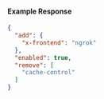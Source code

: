 
#### Example Response

```json
{
  "add": {
    "x-frontend": "ngrok"
  },
  "enabled": true,
  "remove": [
    "cache-control"
  ]
}
```
